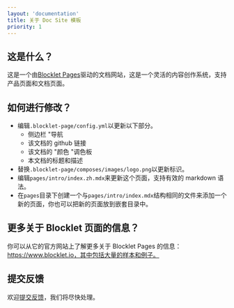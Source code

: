 ```yaml
---
layout: 'documentation'
title: 关于 Doc Site 模板
priority: 1
---
```


## 这是什么？

这是一个由[Blocklet Pages](https://pages.blocklet.io)驱动的文档网站，这是一个灵活的内容创作系统，支持产品页面和文档页面。

## 如何进行修改？

- 编辑`.blocklet-page/config.yml`以更新以下部分。
  - 侧边栏 "导航
  - 该文档的 github 链接
  - 该文档的 "颜色 "调色板
  - 本文档的标题和描述
- 替换`.blocklet-page/composes/images/logo.png`以更新标识。
- 编辑`pages/intro/index.zh.mdx`来更新这个页面，支持有效的 markdown 语法。
- 在`pages`目录下创建一个与`pages/intro/index.mdx`结构相同的文件来添加一个新的页面，你也可以把新的页面放到嵌套目录中。

## 更多关于 Blocklet 页面的信息？

你可以从它的官方网站上了解更多关于 Blocklet Pages 的信息：https://www.blocklet.io，其中包括大量的样本和例子。

## 提交反馈

欢迎[提交反馈](https://github.com/blocklet/create-blocklet/issues)，我们将尽快处理。
